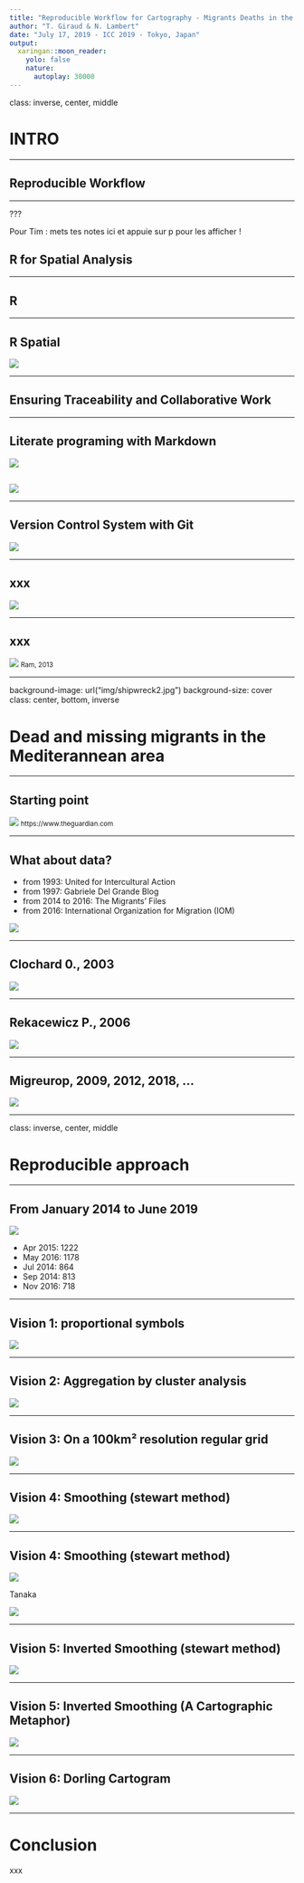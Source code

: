 ```yaml
---
title: "Reproducible Workflow for Cartography - Migrants Deaths in the Mediterranean sea"
author: "T. Giraud & N. Lambert"
date: "July 17, 2019 - ICC 2019 - Tokyo, Japan"
output:
  xaringan::moon_reader:
    yolo: false
    nature:
      autoplay: 30000
---
```


class: inverse, center, middle

# INTRO

---

## Reproducible Workflow

---

???

Pour Tim : mets tes notes ici et appuie sur p pour les afficher ! 


## R for Spatial Analysis

---

## R

---

## R Spatial

<img src="img/chain3.png"/>

---

## Ensuring Traceability and Collaborative Work

---

## Literate programing with Markdown

<img src="img/mardown1.png"/>

## 

<img src="img/markdown2.png"/>

---

## Version Control System with Git

<img src="img/git1.png"/>

---

##  xxx

<img src="img/git2.png"/>

---

## xxx

<img src="img/git3.jpg"/>
<small>Ram, 2013</small>

---

background-image: url("img/shipwreck2.jpg")
background-size: cover
class: center, bottom, inverse

# Dead and missing migrants in the Mediterannean area

---

## Starting point

<img src="img/guardian.png"/>
<small>https://www.theguardian.com</small>

---

## What about data?

* from 1993: United for Intercultural Action
* from 1997: Gabriele Del Grande Blog
* from 2014 to 2016: The Migrants' Files
* from 2016: International Organization for Migration (IOM)

<img src="img/IOM.png"/>

---

## Clochard 0., 2003

<img src="img/clochard.png"/>

---

## Rekacewicz P., 2006

<img src="img/reka.png"/>

---

## Migreurop, 2009, 2012, 2018, ...

<img src="img/migreurop.png"/>

---

class: inverse, center, middle

# Reproducible approach

---

## From January 2014 to June 2019

<img src="img/chart1.png"/>

+ Apr 2015: 1222
+ May 2016: 1178
+ Jul 2014:  864
+ Sep 2014:  813
+ Nov 2016:  718

---

## Vision 1: proportional symbols

<img src="img/rawPlot.png"/>

---

## Vision 2: Aggregation by cluster analysis

<img src="img/CAH.png"/>

---

## Vision 3: On a 100km² resolution regular grid

<img src="img/gridPlot.png"/>

---

## Vision 4: Smoothing (stewart method)

<img src="img/smooth1.png"/>

---

## Vision 4: Smoothing (stewart method)

<img src="img/smooth1.png"/>

Tanaka

<img src="img/logo_icc.jpg"/>

---

## Vision 5: Inverted Smoothing (stewart method)

<img src="img/smooth2.png"/>

---

## Vision 5: Inverted Smoothing (A Cartographic Metaphor)

<img src="img/metaphor.png"/>

---

## Vision 6: Dorling Cartogram

<img src="img/dorling.png"/>

---

# Conclusion

xxx 